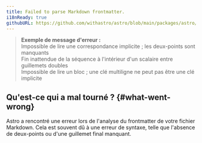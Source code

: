 ```yaml
---
title: Failed to parse Markdown frontmatter.
i18nReady: true
githubURL: https://github.com/withastro/astro/blob/main/packages/astro/src/core/errors/errors-data.ts
---
```


> **Exemple de message d'erreur :**<br/>
Impossible de lire une correspondance implicite ; les deux-points sont manquants<br/>
Fin inattendue de la séquence à l'intérieur d'un scalaire entre guillemets doubles<br/>
Impossible de lire un bloc ; une clé multiligne ne peut pas être une clé implicite

## Qu'est-ce qui a mal tourné ? \{#what-went-wrong\}

Astro a rencontré une erreur lors de l'analyse du frontmatter de votre fichier Markdown.
Cela est souvent dû à une erreur de syntaxe, telle que l'absence de deux-points ou d'une guillemet final manquant.
